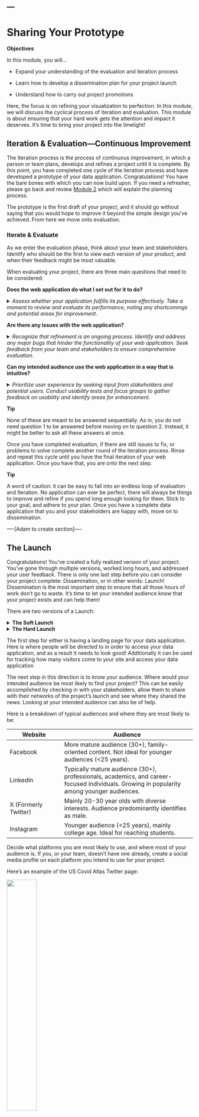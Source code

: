---
---

# Sharing Your Prototype

:::objective
**Objectives**

In this module, you will…

- Expand your understanding of the evaluation and iteration process 

- Learn how to develop a dissemination plan for your project launch

- Understand how to carry out project promotions

:::

Here, the focus is on refining your visualization to perfection. In this module, we will discuss the cyclical process of iteration and evaluation. This module is about ensuring that your hard work gets the attention and impact it deserves. It's time to bring your project into the limelight!

## Iteration & Evaluation—Continuous Improvement 

The Iteration process is the process of continuous improvement, in which a person or team plans, develops and refines a project until it is complete. By this point, you have completed one cycle of the iteration process and have developed a prototype of your data application. Congratulations! You have the bare bones with which you can now build upon. If you need a refresher, please go back and review [Module 2](https://toolkit.sdohplace.org/02-scoping.html) which will explain the planning process. 

The prototype is the first draft of your project, and it should go without saying that you would hope to improve it beyond the simple design you’ve achieved. From here we move onto evaluation. 


### Iterate & Evaluate 

As we enter the evaluation phase, think about your team and stakeholders. Identify who should be the first to view each version of your product, and when their feedback might be most valuable.  

When evaluating your project, there are three main questions that need to be considered:

**Does the web application do what I set out for it to do?**

<details markdown='1'><summary>*Assess whether your application fulfills its purpose effectively. Take a moment to review and evaluate its performance, noting any shortcomings and potential areas for improvement.*</summary>

No matter the web application you have decided to create, ask yourself the basic question of does it do what I have set out to accomplish? Take a second to review your application and evaluate it for how well it accomplishes that goal. 
If it does not accomplish what you set out to do, write down why, what else is needed? Bring this up to your stakeholders and tea, as well. What would they like to see in this application?

</br></br></details>


**Are there any issues with the web application?** 

<details markdown='1'><summary>*Recognize that refinement is an ongoing process. Identify and address any major bugs that hinder the functionality of your web application. Seek feedback from your team and stakeholders to ensure comprehensive evaluation.*</summary>

This step is an ongoing process, and will most likely never be quite finished. The web application can always be improved and redesigned to better accomplish what we set out to do. If you aren’t careful, one can be stuck on this step for some time seeking perfection. Therefore, it is best if you stick to your goal and set that as your limit. 

This can be done in multiple ways. The first is to look for any major bugs within the application that limits its ability to correctly function. You can accomplish this on your own, but it’s best done with multiple eyes. Ask other members of your team to look through the application and report any major bugs they find. **Use your stakeholders!** Invite them to test out the beginnings of a project they’ve probably been waiting ages for. Have them report any bugs they find. 

After you have combed through the project, take your list of bugs and iterate the project again with the intent to fix them. From here all major bugs should be dealt with, and you’ll be left with only minor fixes. 

For minor fixes, dealing with them can depend on the project. You might not need to hammer out every last imperfection in the beginning. On the other hand, you might be dealing with an extremely sensitive or complex project, and any issue with the final design (including small ones) might prevent the project from succeeding. In any case, you know your audience and your project best. If you and your stakeholders are happy with the project, then you can continue to dissemination. 

</br></br></details>

**Can my intended audience use the web application in a way that is intuitive?**

<details markdown='1'><summary>*Prioritize user experience by seeking input from stakeholders and potential users. Conduct usability tests and focus groups to gather feedback on usability and identify areas for enhancement.*</summary>

This is by far the most important question to ask yourself before continuing the *big launch*. Do not allow yourself to move past this question, or continue with dissemination until you have fully answered this question in the affirmative. At the end of the day, your project will ideally not just be useful for yourself, but it should be helpful to others as well. 

You can consider setting up focus groups. Think about your intended audience, see if you could potentially invite a small group of them to a focus group to test out your project. Walk them through the project, and have them provide feedback on aspects they’d like to see changed. As these people will be the most likely to use your project, take their comments into consideration seriously. In the end, once you tailor your project to the user’s skill level, you have maximized the utility of your application!


</br></br></details>

:::tip
**Tip**

None of these are meant to be answered sequentially. As in, you do not need question 1 to be answered before moving on to question 2. Instead, it might be better to ask all these answers at once. 

:::


Once you have completed evaluation, if there are still issues to fix, or problems to solve complete another round of the iteration process. Rinse and repeat this cycle until you have the final iteration of your web application. Once you have that, you are onto the next step.


:::tip
**Tip** 

A word of caution: it can be easy to fall into an endless loop of evaluation and Iteration. No application can ever be perfect, there will always be things to improve and refine if you spend long enough looking for them. Stick to your goal, and adhere to your plan. Once you have a complete data application that you and your stakeholders are happy with, move on to dissemination. 

:::

----[Adam to create section]----


## The Launch

Congratulations! You’ve created a fully realized version of your project. You’ve gone through multiple versions, worked long hours, and addressed your user feedback. There is only one last step before you can consider your project complete: Dissemination, or in other words: Launch! Dissemination is the most important step to ensure that all those hours of work don’t go to waste. It’s time to let your intended audience know that your project exists and can help them!

There are two versions of a Launch: 

<details markdown='1'><summary>**The Soft Launch**</summary> 

The Soft Launch is used for when the project is complete, but there still might be some minor bugs or fixes needed to the final data application. Essentially, you have completed the data application, it has an official website, and everything is set to go, but you are not officially letting the public know that it’s ready for use. Instead you invite users to come test out the website, and offer any feedback that they have while using the product. This is also the time for people to test out the application for any major or minor bugs they find with the application that might need to be addressed before the official launch. 

</br></br></details>

<details markdown='1'><summary>**The Hard Launch**</summary>

The Hard Launch is the official public launch of the data application. For this, you can still accept user feedback, but the bulk of the work is complete. Any feedback from here on out will mainly be minor bugs that have gone unnoticed, or suggestions on how to expand on the project. For Hard Launches, you will be spending a majority of your time inviting people to view your application and promoting on social media websites. 

</br></br></details>


The first step for either is having a landing page for your data application. Here is where people will be directed to in order to access your data application, and as a result it needs to look good! Additionally it can be used for tracking how many visitors come to your site and access your data application 

The next step in this direction is to know your audience. Where would your intended audience be most likely to find your project? This can be easily accomplished by checking in with your stakeholders, allow them to share with their networks of the project’s launch and see where they shared the news. Looking at your intended audience can also be of help. 

Here is a breakdown of typical audiences and where they are most likely to be: 

| Website   | Audience |
|--------|-------------------|
| Facebook | More mature audience (30+), family-oriented content. Not ideal for younger audiences (<25 years). |
| LinkedIn | Typically mature audience (30+), professionals, academics, and career-focused individuals. Growing in popularity among younger audiences. |
| X (Formerly Twitter) | Mainly 20-30 year olds with diverse interests. Audience predominantly identifies as male. |
| Instagram | Younger audience (<25 years), mainly college age. Ideal for reaching students. |

Decide what platforms you are most likely to use, and where most of your audience is. If you, or your team, doesn’t have one already, create a social media profile on each platform you intend to use for your project. 

Here’s an example of the US Covid Atlas Twitter page: 

![](images/07-covid.png){width=40%}


As you can see, the username is as close to the name of the project as possible, without any numbers or special characters making it easy to search. The description includes a short summary of what the project is about, and includes a link to take people to view the project. The profile image and banner are also both set up to convey more information about the project, including the project’s logo.
Once you have everything set up for your social media promotions, begin by creating a dissemination plan for your launch. A dissemination plan can help you track when and where you are promoting your application, and who made what post. This can be done in Google Sheets, Notion, or any other project management site you can think of.

Some things to include in the dissemination plan are: 

- Decide what websites and in-person sites to post marketing

- Social Media/Posting Schedule 

- Consistent Marketing

See below for an example:


![](images/07-plan.png){width=75%}

As you can see, for each post we have a corresponding image, who wrote the post, when and where the post will be uploaded, and if the post has been reviewed and approved to go out. Using this dissemination plan also allows you to schedule future posts, and ensures that people stay on track of promoting on social media. 


:::tip
**Tip** 

Make sure to engage on social media as well. Reposting/retweeting, liking, and commenting all help to boost engagement! Invite your stakeholders and members of your team to follow, like, comment and repost your social media posts. Every little bit helps! 

:::

Social media promotion is an effective way to ensure people know of your application, but it is only one form of promotion. If you want to maximize the number of individuals that know of your application, the best you can do is reach out to them directly! You can do this best by emailing them, or setting up MailChimp campaigns. 

[Add process of Mail Chimp campaign] 


## Example of a Launch

With all of that in mind, let’s go through an example of a project Launch from start to finish. This is Adila: 

![](images/07-adila.png){width=80%}

**Background**

Adila is a healthy food advocate for her community, and currently volunteers at the local community center. To help improve food equity and increase knowledge of healthy food options in the area, Adila has created a resource map of healthy food resources in and around her town. She has spent months of hard work creating her map and is finally ready to release her project to the public for members of her community to use. 

Adila, however is concerned that there might be some issues that went unnoticed up until now, and doesn’t want any bugs or issues with accessing the content to dissuade her audience from using the map all together. So, she begins a soft launch to a few members of her community and invites her stakeholders and a small group of community members to test the resource map before the official launch. 

Two weeks pass, and the stakeholders and focus groups provide Adila with the feedback she has been hoping for: they love the resource map! There appears to be no major bugs or issues to address, and the community members she invited to test out the map are finding it easy to use and already very useful for finding healthy food options in their area. With this in mind, Adila can now begin the hard launch of her web application. 

**Decide what websites and in-person sites to post marketing**

To do this, she begins by identifying where her audience is most likely to find her promotions. The best way for her to do this is through social media promotions, flyers at the community center she works at, and a small mailchimp campaign sent out to other community centers and similar health organizations nearby. Before she alerts everyone she needs to set up social media accounts for the map, and to ensure that the landing page for the web application is presentable. 

For her social media promotions, she thinks first where her audience might be spending their time on social media. As her web application is a healthy food resource map, her audience will most likely be parents or families that are concerned about their quality of food for their families. However, she also does not want to isolate the younger audience of college students and young adults who also need this information to improve their diets. She decides that the best platform for her to use will be Facebook, Instagram, and X (formerly Twitter). 

Facebook will hold a majority of her target audience, and so she will make sure that her Facebook profile is her primary mode of promotion with a majority of her promotions being posted to the website. X will be her secondary form of social media for her web application, as it will hold some of the target audience for her resource map along with pulling in some of the younger audience that would also be interested in using her app. Instagram will be her last social media profile she sets up to promote. Most of her target audience will not be on Instagram, but a lot of the younger audience she doesn’t want to isolate will. As a result, she will have a profile set up, but will keep her time spent promoting on Instagram low. 

With all that in mind she starts with a Dissemination plan. She decides to go with the following plan: 

[Screenshot here]

**Social Media/Posting Schedule**

As we can see, as Facebook is her primary mode of social media promotion, she plans to post four days a week on Monday, Wednesday, Friday and on Saturday. As most of her audience works during the day, she has set the promotions to go out either during common lunch breaks on weekends (12:00 PM), or in the afternoon after work is completed: 5:00 PM. Saturday is the only day of the week where a majority of her audience might be waking up early to do a grocery run, or have the day to themselves, so she sets that to go out early in the morning at 9:00 AM. 

For X, she decides to post every Tuesday and Thursday at 12 PM. She decides to stick to the plan of posting around noon which will lineup with most of her intended audience’s lunch break where they’re most likely to be on their phones. Thanks to the scheduled post feature on X, Adila can make a bunch of posts in advance so she can spend more time interacting and promoting on Facebook. However, she will still want to check in every now and then to make sure her X profile appears active. 

---IMAGE HERE OF EXAMPLE POST (IMAGE AND CAPTION)---

For Instagram, she decides to post only once a week on Friday, when her younger audience will be ending their week and making plans for the weekend. She has this post scheduled around noon to line up nicely with lunch breaks when most of the younger audience will be on their phones, as they might not have time later in the day if they’ve made plans. 

Adila has decided to follow through this dissemination plan for one month at which point she will assess which social media profile is getting the most attention, and whether she should reallocate her time spent on one or more apps. 

With her social media up and running, at the same time she will begin posting flyers at her community center, and letting the other volunteers know to get the word out regarding her application. After all, this resource map was created in part to help members of her community. She should make sure everyone who visits the center knows about the map! 

Her community center also hosts an email newsletter they send out to a list of people who have subscribed. She decides to ask the host of the newsletter to promote her application there, and sends them a small summary of the web application and a link to use it. 

**Consistent Marketing**

Finally, she identifies nearby community organizations and other community centers in the area that align with the same goals she has of promoting healthy food equity in her area. She gathers up a list of contact emails and begins a MailChimp campaign to further get the word out about her web application. 

With all this planned and in motion, she has completed her hard launch, and now monitors visitors to her web application, and the amount of traffic on her social media profiles. Eventually, as the months go by, the number of people visiting her web app might stabilize, and so she will shift gears and begin slowing down when she promotes her social media apps. However, for now, she can rest easy knowing her project is a success!

